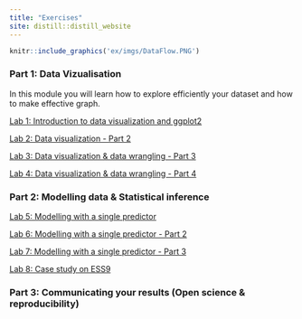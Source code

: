 ```yaml
---
title: "Exercises"
site: distill::distill_website
---
```


```r
knitr::include_graphics('ex/imgs/DataFlow.PNG')
```

### Part 1: Data Vizualisation

In this module you will learn how to explore efficiently your dataset and how to make effective graph.

[Lab 1: Introduction to data visualization and ggplot2](Lab1_DataViz.html)

[Lab 2: Data visualization - Part 2](Lab2_DataViz.html)

[Lab 3: Data visualization & data wrangling - Part 3](Lab3_DataViz.html)

[Lab 4: Data visualization & data wrangling - Part 4](Lab4_DataViz.html)

### Part 2: Modelling data & Statistical inference

[Lab 5: Modelling with a single predictor](Lab5_Model.html)

[Lab 6: Modelling with a single predictor - Part 2](Lab6_Model.html)

[Lab 7: Modelling with a single predictor - Part 3](Lab7_Model.html)

[Lab 8: Case study on ESS9](Lab8_Model.html)

### Part 3: Communicating your results (Open science & reproducibility)